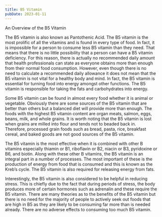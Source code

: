 ```yaml
---
title: B5 Vitamin
pubDate: 2023-01-11
---
```


An Overview of the B5 Vitamin

The B5 vitamin is also known as Pantothenic Acid. The B5 vitamin is the most prolific of all the vitamins and is found in every type of food. In fact, it is impossible for a person to consume less B5 vitamin than they need. That means that there is no little possibility that a person can have a B5 vitamin deficiency. For this reason, there is actually no recommended daily amount that health professionals can state as everyone obtains more than enough from their normal food consumption. However, even though there is no need to calculate a recommended daily allowance it does not mean that the B5 vitamin is not vital for a healthy body and mind. In fact, the B5 vitamin is essential for turning food into energy amongst other functions. The B5 vitamin is responsible for taking the fats and carbohydrates into energy.

Some B5 vitamin can be found in almost every food whether it is animal or vegetable. Obviously there are some sources of the B5 vitamin that are better than others but a balanced diet will provide more than enough. The foods with the highest B5 vitamin content are organ meats, salmon, eggs, beans, milk, and whole grains. It is worth noting that the B5 vitamin is lost when grains are milled into flour and tends not to beaded back in. Therefore, processed grain foods such as bread, pasta, rice, breakfast cereal, and baked goods are not good sources of the B5 vitamin.

The B5 vitamin is the most effective when it is combined with other B vitamins especially thiamin or B1, riboflavin or B2, niacin or B3, pyridoxine or B6, and biotin. Along with these other B vitamins, the B5 vitamin is an integral part in a number of processes. The most important of these is the production of energy from food that is consumed and this is known as the Kreb’s cycle. The B5 vitamin is also required for releasing energy from fats. 

Interestingly, the B5 vitamin is also considered to be helpful in reducing stress. This is chiefly due to the fact that during periods of stress, the body produces more of certain hormones such as adrenalin and these require the B5 vitamin. There are many theories as to the benefits of the B5 vitamin but there is no need for the majority of people to actively seek out foods that are high in B5 as they are likely to be consuming far more than is needed already. There are no adverse effects to consuming too much B5 vitamin.